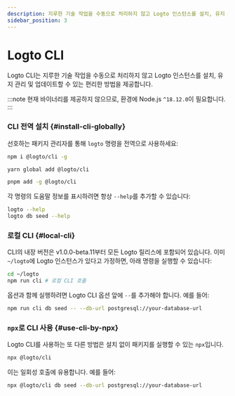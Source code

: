 ```yaml
---
description: 지루한 기술 작업을 수동으로 처리하지 않고 Logto 인스턴스를 설치, 유지 관리 및 업데이트할 수 있는 CLI 도구 소개.
sidebar_position: 3
---
```



# Logto CLI

Logto CLI는 지루한 기술 작업을 수동으로 처리하지 않고 Logto 인스턴스를 설치, 유지 관리 및 업데이트할 수 있는 편리한 방법을 제공합니다.

:::note
현재 바이너리를 제공하지 않으므로, 환경에 Node.js `^18.12.0`이 필요합니다.
:::

### CLI 전역 설치 \{#install-cli-globally}

선호하는 패키지 관리자를 통해 `logto` 명령을 전역으로 사용하세요:

<Tabs>

  <TabItem value="npm" label="npm">

```bash
npm i @logto/cli -g
```

  </TabItem>
  <TabItem value="yarn" label="Yarn">

```bash
yarn global add @logto/cli
```

  </TabItem>
  <TabItem value="pnpm" label="pnpm">

```bash
pnpm add -g @logto/cli
```

  </TabItem>

</Tabs>

각 명령의 도움말 정보를 표시하려면 항상 `--help`를 추가할 수 있습니다:

```bash
logto --help
logto db seed --help
```

### 로컬 CLI \{#local-cli}

CLI의 내장 버전은 v1.0.0-beta.11부터 모든 Logto 릴리스에 포함되어 있습니다. 이미 `~/logto`에 Logto 인스턴스가 있다고 가정하면, 아래 명령을 실행할 수 있습니다:

```bash
cd ~/logto
npm run cli # 로컬 CLI 호출
```

옵션과 함께 실행하려면 Logto CLI 옵션 앞에 `--`를 추가해야 합니다. 예를 들어:

```bash
npm run cli db seed -- --db-url postgresql://your-database-url
```

### `npx`로 CLI 사용 \{#use-cli-by-npx}

Logto CLI를 사용하는 또 다른 방법은 설치 없이 패키지를 실행할 수 있는 `npx`입니다.

```bash
npx @logto/cli
```

이는 일회성 호출에 유용합니다. 예를 들어:

```bash
npx @logto/cli db seed --db-url postgresql://your-database-url
```
